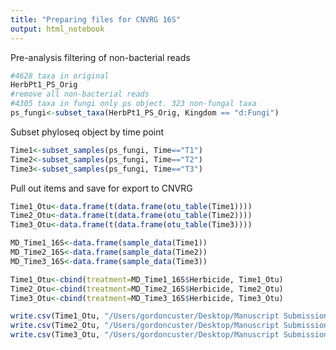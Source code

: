 ```yaml
---
title: "Preparing files for CNVRG 16S"
output: html_notebook
---
```


Pre-analysis filtering of non-bacterial reads
```r
#4628 taxa in original
HerbPt1_PS_Orig
#remove all non-bacterial reads
#4305 taxa in fungi only ps object. 323 non-fungal taxa 
ps_fungi<-subset_taxa(HerbPt1_PS_Orig, Kingdom == "d:Fungi")
```


Subset phyloseq object by time point
```r
Time1<-subset_samples(ps_fungi, Time=="T1")
Time2<-subset_samples(ps_fungi, Time=="T2")
Time3<-subset_samples(ps_fungi, Time=="T3")
```



Pull out items and save for export to CNVRG
```r
Time1_Otu<-data.frame(t(data.frame(otu_table(Time1))))
Time2_Otu<-data.frame(t(data.frame(otu_table(Time2))))
Time3_Otu<-data.frame(t(data.frame(otu_table(Time3))))

MD_Time1_16S<-data.frame(sample_data(Time1))
MD_Time2_16S<-data.frame(sample_data(Time2))
MD_Time3_16S<-data.frame(sample_data(Time3))

Time1_Otu<-cbind(treatment=MD_Time1_16S$Herbicide, Time1_Otu) 
Time2_Otu<-cbind(treatment=MD_Time2_16S$Herbicide, Time2_Otu) 
Time3_Otu<-cbind(treatment=MD_Time3_16S$Herbicide, Time3_Otu) 

write.csv(Time1_Otu, "/Users/gordoncuster/Desktop/Manuscript Submissions/Herbicide and Microbes/Sequence_data/ITS/ITS_time1_otu.csv")
write.csv(Time2_Otu, "/Users/gordoncuster/Desktop/Manuscript Submissions/Herbicide and Microbes/Sequence_data/ITS/ITS_time2_otu.csv")
write.csv(Time3_Otu, "/Users/gordoncuster/Desktop/Manuscript Submissions/Herbicide and Microbes/Sequence_data/ITS/ITS_time3_otu.csv")

```




